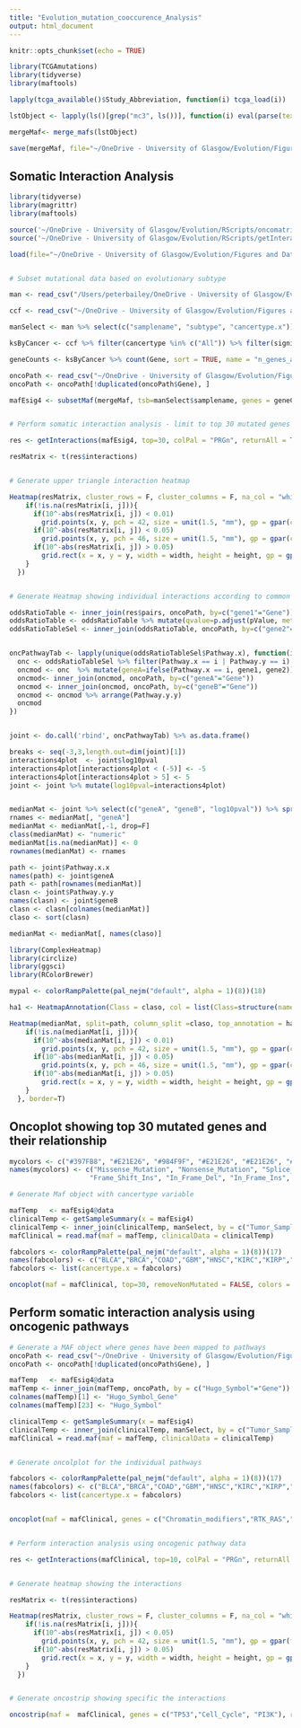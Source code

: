 ```yaml
---
title: "Evolution_mutation_cooccurence_Analysis"
output: html_document
---
```


```r
knitr::opts_chunk$set(echo = TRUE)
```



```r
library(TCGAmutations)
library(tidyverse)
library(maftools)

lapply(tcga_available()$Study_Abbreviation, function(i) tcga_load(i))

lstObject <- lapply(ls()[grep("mc3", ls())], function(i) eval(parse(text=i)))

mergeMaf<- merge_mafs(lstObject)

save(mergeMaf, file="~/OneDrive - University of Glasgow/Evolution/Figures and Data/TCGA_Mutation_mafObject.RData")
```



## Somatic Interaction Analysis

```r
library(tidyverse)
library(magrittr)
library(maftools)

source('~/OneDrive - University of Glasgow/Evolution/RScripts/oncomatrix.R')
source('~/OneDrive - University of Glasgow/Evolution/RScripts/getInteractions.R')

load(file="~/OneDrive - University of Glasgow/Evolution/Figures and Data/TCGA_Mutation_mafObject.RData")


# Subset mutational data based on evolutionary subtype

man <- read_csv("/Users/peterbailey/OneDrive - University of Glasgow/Evolution/Figures and Data/ESigs_integrated_measure_4146_20210501.csv")

ccf <- read_csv("~/OneDrive - University of Glasgow/Evolution/Figures and Data/CCF_transition/gene_ks_fisher_table_4000_20210502.csv")

manSelect <- man %>% select(c("samplename", "subtype", "cancertype.x")) %>% filter(subtype %in% c("ESig4"))

ksByCancer <- ccf %>% filter(cancertype %in% c("All")) %>% filter(significant_ks == 1)

geneCounts <- ksByCancer %>% count(Gene, sort = TRUE, name = "n_genes_across_cancertype")

oncoPath <- read_csv("~/OneDrive - University of Glasgow/Evolution/Figures and Data/Oncogenic_pathways.csv")
oncoPath <- oncoPath[!duplicated(oncoPath$Gene), ]

mafEsig4 <- subsetMaf(mergeMaf, tsb=manSelect$samplename, genes = geneCounts$Gene)


# Perform somatic interaction analysis - limit to top 30 mutated genes (this can be expanded)

res <- getInteractions(mafEsig4, top=30, colPal = "PRGn", returnAll = TRUE, sigSymbolsSize=1.5)

resMatrix <- t(res$interactions)


# Generate upper triangle interaction heatmap

Heatmap(resMatrix, cluster_rows = F, cluster_columns = F, na_col = "white", col=colorRamp2(c(-3, 0, 3), c("#1B7837", "white", "#762A83")), row_names_side = "left", rect_gp = gpar(col = "white", lwd = 2), cell_fun = function(j, i, x, y, width, height, fill) {
    if(!is.na(resMatrix[i, j])){
      if(10^-abs(resMatrix[i, j]) < 0.01)
        grid.points(x, y, pch = 42, size = unit(1.5, "mm"), gp = gpar(col="white", fill = "white"))
      if(10^-abs(resMatrix[i, j]) < 0.05)
        grid.points(x, y, pch = 46, size = unit(1.5, "mm"), gp = gpar(col="white", fill = "white"))
      if(10^-abs(resMatrix[i, j]) > 0.05)
        grid.rect(x = x, y = y, width = width, height = height, gp = gpar(col = "white", fill = "#F5F5F5"))
    }
  })


# Generate Heatmap showing individual interactions according to common oncogenic pathways

oddsRatioTable <- inner_join(res$pairs, oncoPath, by=c("gene1"="Gene"))
oddsRatioTable <- oddsRatioTable %>% mutate(qvalue=p.adjust(pValue, method="BH"))
oddsRatioTableSel <- inner_join(oddsRatioTable, oncoPath, by=c("gene2"="Gene")) %>% filter(qvalue < 0.05) # Remove qvalue filter for individual cancer types


oncPathwayTab <- lapply(unique(oddsRatioTableSel$Pathway.x), function(i){
  onc <- oddsRatioTableSel %>% filter(Pathway.x == i | Pathway.y == i)
  oncmod <- onc  %>% mutate(geneA=ifelse(Pathway.x == i, gene1, gene2)) %>% mutate(geneB=ifelse(Pathway.x != i, gene1, gene2))
  oncmod<- inner_join(oncmod, oncoPath, by=c("geneA"="Gene"))
  oncmod <- inner_join(oncmod, oncoPath, by=c("geneB"="Gene"))
  oncmod <- oncmod %>% arrange(Pathway.y.y)
  oncmod
})


joint <- do.call('rbind', oncPathwayTab) %>% as.data.frame()

breaks <- seq(-3,3,length.out=dim(joint)[1])
interactions4plot  <- joint$log10pval
interactions4plot[interactions4plot < (-5)] <- -5
interactions4plot[interactions4plot > 5] <- 5
joint <- joint %>% mutate(log10pval=interactions4plot)


medianMat <- joint %>% select(c("geneA", "geneB", "log10pval")) %>% spread(geneB, log10pval) %>% set_rownames(.$geneA) %>% as.matrix()
rnames <- medianMat[, "geneA"]
medianMat <- medianMat[,-1, drop=F]
class(medianMat) <- "numeric"
medianMat[is.na(medianMat)] <- 0
rownames(medianMat) <- rnames

path <- joint$Pathway.x.x
names(path) <- joint$geneA
path <- path[rownames(medianMat)]
clasn <- joint$Pathway.y.y
names(clasn) <- joint$geneB
clasn <- clasn[colnames(medianMat)]
claso <- sort(clasn)

medianMat <- medianMat[, names(claso)]

library(ComplexHeatmap)
library(circlize)
library(ggsci)
library(RColorBrewer)

mypal <- colorRampPalette(pal_nejm("default", alpha = 1)(8))(18)

ha1 <- HeatmapAnnotation(Class = claso, col = list(Class=structure(names=c("Cell_Cycle", "Chromatin_modifiers", "Notch", "NRF2", "PI3K", "RTK_RAS", "TGF-Beta", "TP53", "WNT", "Hippo", "Myc"), mypal[1:11])), na_col = "grey", show_annotation_name = TRUE, annotation_name_gp = gpar(fontsize = 8), show_legend=TRUE)

Heatmap(medianMat, split=path, column_split =claso, top_annotation = ha1, col=colorRamp2(c(-5, 0, 5), c("#1B7837", "white", "#762A83")), cluster_rows = F, gap=unit(0.5, "cm"), cluster_columns = F, show_column_dend = FALSE, show_row_dend = FALSE, row_names_gp = gpar(fontsize = 10),  show_row_names = TRUE,    row_names_max_width = unit(20, "cm"), row_names_side = "right", show_column_names = TRUE, column_names_gp = gpar(fontsize = 10), show_heatmap_legend = TRUE, name="-Log10\n(Pval)", row_title_gp = gpar(fontsize = 8), row_title_rot = 0,  cell_fun = function(j, i, x, y, width, height, fill) {
    if(!is.na(medianMat[i, j])){
      if(10^-abs(medianMat[i, j]) < 0.01)
        grid.points(x, y, pch = 42, size = unit(1.5, "mm"), gp = gpar(col = "white",fill = "white"))
      if(10^-abs(medianMat[i, j]) < 0.05)
        grid.points(x, y, pch = 46, size = unit(1.5, "mm"), gp = gpar(col = "white",fill = "white"))
      if(10^-abs(medianMat[i, j]) > 0.05)
        grid.rect(x = x, y = y, width = width, height = height, gp = gpar(col = "white", fill = "#F5F5F5"))
    }
  }, border=T)


```



## Oncoplot showing top 30 mutated genes and their relationship
```r

mycolors <- c("#397FB8", "#E21E26", "#984F9F", "#E21E26", "#E21E26", "#EBD71F", "#EBD71F", "#000000")
names(mycolors) <- c("Missense_Mutation", "Nonsense_Mutation", "Splice_Site", "Frame_Shift_Del",
                    "Frame_Shift_Ins", "In_Frame_Del", "In_Frame_Ins", "Multi_Hit")

# Generate Maf object with cancertype variable

mafTemp   <- mafEsig4@data
clinicalTemp <- getSampleSummary(x = mafEsig4)
clinicalTemp <- inner_join(clinicalTemp, manSelect, by = c("Tumor_Sample_Barcode"="samplename")) %>% select(c("Tumor_Sample_Barcode","subtype", "cancertype.x"))
mafClinical = read.maf(maf = mafTemp, clinicalData = clinicalTemp)

fabcolors <- colorRampPalette(pal_nejm("default", alpha = 1)(8))(17)
names(fabcolors) <- c("BLCA","BRCA","COAD","GBM","HNSC","KIRC","KIRP","LIHC","LUAD","LUSC","OV","PAAD","PRAD","SKCM","STAD","UCEC","READ")
fabcolors <- list(cancertype.x = fabcolors)

oncoplot(maf = mafClinical, top=30, removeNonMutated = FALSE, colors = mycolors, annotationColor=fabcolors, drawRowBar = TRUE, sortByAnnotation = TRUE, keepGeneOrder = FALSE, clinicalFeatures = 'cancertype.x', bgCol="#F5F5F5", annotationOrder=c("BLCA","BRCA","COAD","GBM","HNSC","KIRC","KIRP","LIHC","LUAD","LUSC","OV","PAAD","PRAD","SKCM","STAD","UCEC","READ"))

```



## Perform somatic interaction analysis using oncogenic pathways

```r

# Generate a MAF object where genes have been mapped to pathways
oncoPath <- read_csv("~/OneDrive - University of Glasgow/Evolution/Figures and Data/Oncogenic_pathways.csv")
oncoPath <- oncoPath[!duplicated(oncoPath$Gene), ]

mafTemp   <- mafEsig4@data
mafTemp <- inner_join(mafTemp, oncoPath, by = c("Hugo_Symbol"="Gene"))
colnames(mafTemp)[1] <- "Hugo_Symbol_Gene"
colnames(mafTemp)[23] <- "Hugo_Symbol"

clinicalTemp <- getSampleSummary(x = mafEsig4)
clinicalTemp <- inner_join(clinicalTemp, manSelect, by = c("Tumor_Sample_Barcode"="samplename")) %>% select(c("Tumor_Sample_Barcode","subtype", "cancertype.x"))
mafClinical = read.maf(maf = mafTemp, clinicalData = clinicalTemp)


# Generate oncolplot for the individual pathways

fabcolors <- colorRampPalette(pal_nejm("default", alpha = 1)(8))(17)
names(fabcolors) <- c("BLCA","BRCA","COAD","GBM","HNSC","KIRC","KIRP","LIHC","LUAD","LUSC","OV","PAAD","PRAD","SKCM","STAD","UCEC","READ")
fabcolors <- list(cancertype.x = fabcolors)


oncoplot(maf = mafClinical, genes = c("Chromatin_modifiers","RTK_RAS","TP53","PI3K","WNT","Cell_Cycle","Notch","NRF2","Hippo","TGF-Beta","Myc"), removeNonMutated = FALSE, colors = mycolors, annotationColor=fabcolors, drawRowBar = TRUE, sortByAnnotation = TRUE, keepGeneOrder = FALSE, clinicalFeatures = 'cancertype.x', bgCol="#F5F5F5", annotationOrder=c("BLCA","BRCA","COAD","GBM","HNSC","KIRC","KIRP","LIHC","LUAD","LUSC","OV","PAAD","PRAD","SKCM","STAD","UCEC","READ")) )


# Perform interaction analysis using oncogenic pathway data

res <- getInteractions(mafClinical, top=10, colPal = "PRGn", returnAll = TRUE, sigSymbolsSize=1.5)


# Generate heatmap showing the interactions

resMatrix <- t(res$interactions)

Heatmap(resMatrix, cluster_rows = F, cluster_columns = F, na_col = "white", col=colorRamp2(c(-3, 0, 3), c("#1B7837", "white", "#762A83")), row_names_side = "left", rect_gp = gpar(col = "white", lwd = 2), cell_fun = function(j, i, x, y, width, height, fill) {
    if(!is.na(resMatrix[i, j])){
      if(10^-abs(resMatrix[i, j]) < 0.05)
        grid.points(x, y, pch = 42, size = unit(1.5, "mm"), gp = gpar(fill = "white"))
      if(10^-abs(resMatrix[i, j]) > 0.05)
        grid.rect(x = x, y = y, width = width, height = height, gp = gpar(col = "white", fill = "#F5F5F5"))
    }
  })


# Generate oncostrip showing specific the interactions

oncostrip(maf =  mafClinical, genes = c("TP53","Cell_Cycle", "PI3K"), removeNonMutated =TRUE, colors = mycolors, keepGeneOrder = FALSE,  bgCol="#F5F5F5")
```